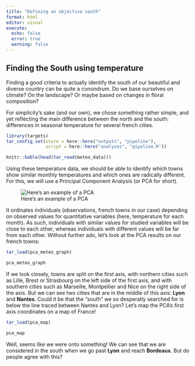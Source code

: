 ```yaml
---
title: "Defining an objective south"
format: html
editor: visual
execute:
  echo: false
  error: true
  warning: false
---
```


## Finding the South using temperature

Finding a good criteria to actually identify the south of our beautiful and diverse country can be quite a conondrum. Do we base ourselves on climate? On the landscape? Or maybe based on changes in floral composition?

For simplicity's sake (and our own), we chose something rather simple, and yet reflecting the main difference between the north and the south: differences in seasonal temperature for several french cities.

```r

library(targets)
tar_config_set(store = here::here("outputs", "pipeline"), 
               script = here::here("analyses", "pipeline.R"))

```

```r
knitr::kable(head(tar_read(meteo_data)))
```

Using these temperature data, we should be able to identify which towns show similar monthly temperatures and which ones are radically different. For this, we will use a Principal Component Analysis (or PCA for short).

![Here's an example of a PCA](illustrations/plots_acp.jpg){fig-align="center"}

It ordinates individuals (observations, french towns in our case) depending on observed values for quantitative variables (here, temperature for each month). As such, individuals with similar values for studied variables will be close to each other, whereas individuals with different values will be far from each other. Without further ado, let's look at the PCA results on our french towns:

```r
tar_load(pca_meteo_graph)

pca_meteo_graph
```

If we look closely, towns are split on the first axis, with northern cities such as Lille, Brest or Strasbourg on the left side of the first axis, and with southern cities such as Marseille, Montpellier and Nice on the right side of the axis. But we can see two cities that are in the middle of this axis: **Lyon** and **Nantes**. Could it be that the "south" we so desperatly searched for is below the line traced between Nantes and Lyon? Let's map the PCA's first axis coordinates on a map of France!

```r
tar_load(pca_map)

pca_map
```

Well, seems like we were onto something! We can see that we are considered in the south when we go past **Lyon** and reach **Bordeaux**. But do people agree with this?
